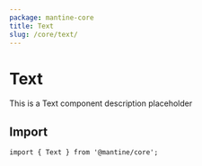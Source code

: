 ```yaml
---
package: mantine-core
title: Text
slug: /core/text/
---
```



# Text

This is a Text component description placeholder

<PageHeader
  source="mantine-core/src/Text/Text.tsx"
  docs="core/Text.mdx"
  package="@mantine/core"
/>

## Import

```tsx
import { Text } from '@mantine/core';
```

<PropsTable component="Text" />
